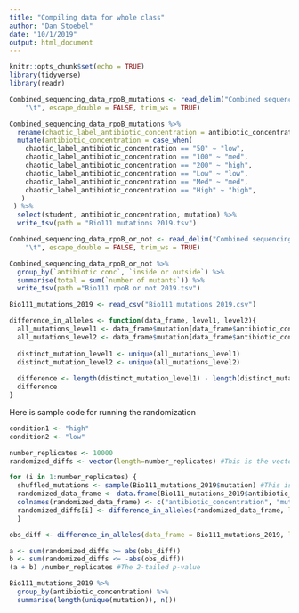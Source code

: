 ```yaml
---
title: "Compiling data for whole class"
author: "Dan Stoebel"
date: "10/1/2019"
output: html_document
---
```


```r
knitr::opts_chunk$set(echo = TRUE)
library(tidyverse)
library(readr)
```

```r
Combined_sequencing_data_rpoB_mutations <- read_delim("Combined sequencing data - rpoB mutations.tsv", 
    "\t", escape_double = FALSE, trim_ws = TRUE)

Combined_sequencing_data_rpoB_mutations %>% 
  rename(chaotic_label_antibiotic_concentration = antibiotic_concentration) %>%
  mutate(antibiotic_concentration = case_when(
    chaotic_label_antibiotic_concentration == "50" ~ "low",
    chaotic_label_antibiotic_concentration == "100" ~ "med",
    chaotic_label_antibiotic_concentration == "200" ~ "high",
    chaotic_label_antibiotic_concentration == "Low" ~ "low",
    chaotic_label_antibiotic_concentration == "Med" ~ "med",
    chaotic_label_antibiotic_concentration == "High" ~ "high",
   )
 ) %>%
  select(student, antibiotic_concentration, mutation) %>%
  write_tsv(path = "Bio111 mutations 2019.tsv")

```

```r
Combined_sequencing_data_rpoB_or_not <- read_delim("Combined sequencing data - rpoB or not.tsv", 
    "\t", escape_double = FALSE, trim_ws = TRUE)

Combined_sequencing_data_rpoB_or_not %>%
  group_by(`antibiotic conc`, `inside or outside`) %>%
  summarise(total = sum(`number of mutants`)) %>%
  write_tsv(path ="Bio111 rpoB or not 2019.tsv")
```

```r
Bio111_mutations_2019 <- read_csv("Bio111 mutations 2019.csv")

```
```r
difference_in_alleles <- function(data_frame, level1, level2){
  all_mutations_level1 <- data_frame$mutation[data_frame$antibiotic_concentration==level1]
  all_mutations_level2 <- data_frame$mutation[data_frame$antibiotic_concentration==level2]
  
  distinct_mutation_level1 <- unique(all_mutations_level1)
  distinct_mutation_level2 <- unique(all_mutations_level2)
  
  difference <- length(distinct_mutation_level1) - length(distinct_mutation_level2)
  difference
}

```

Here is sample code for running the randomization

```r
condition1 <- "high"
condition2 <- "low"

number_replicates <- 10000
randomized_diffs <- vector(length=number_replicates) #This is the vector that will hold the result of each randomization

for (i in 1:number_replicates) {
  shuffled_mutations <- sample(Bio111_mutations_2019$mutation) #This is a R function that, in this case, shuffles the order of all the entries in the vector
  randomized_data_frame <- data.frame(Bio111_mutations_2019$antibiotic_concentration, shuffled_mutations)
  colnames(randomized_data_frame) <- c("antibiotic_concentration", "mutation")
  randomized_diffs[i] <- difference_in_alleles(randomized_data_frame, level1=condition1, level2=condition2)
  }

obs_diff <- difference_in_alleles(data_frame = Bio111_mutations_2019, level1 = condition1, level2 = condition2)

a <- sum(randomized_diffs >= abs(obs_diff))
b <- sum(randomized_diffs <= -abs(obs_diff))
(a + b) /number_replicates #The 2-tailed p-value
```
```r
Bio111_mutations_2019 %>%
  group_by(antibiotic_concentration) %>%
  summarise(length(unique(mutation)), n())


```

